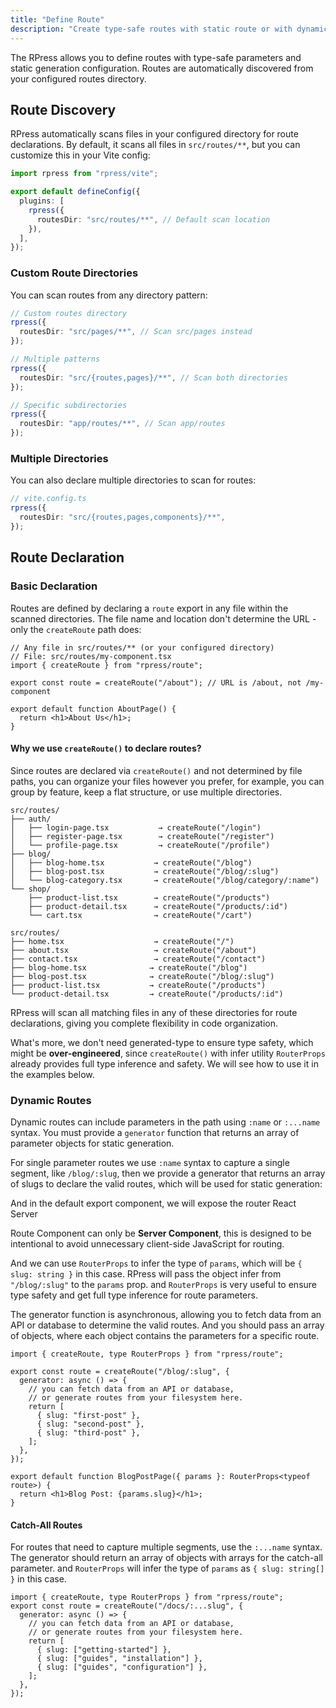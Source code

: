 ```yaml
---
title: "Define Route"
description: "Create type-safe routes with static route or with dynamic parameters."
---
```


The RPress allows you to define routes with type-safe parameters and static generation configuration. Routes are automatically discovered from your configured routes directory.

## Route Discovery

RPress automatically scans files in your configured directory for route declarations. By default, it scans all files in `src/routes/**`, but you can customize this in your Vite config:

```ts title="vite.config.ts"
import rpress from "rpress/vite";

export default defineConfig({
  plugins: [
    rpress({
      routesDir: "src/routes/**", // Default scan location
    }),
  ],
});
```

### Custom Route Directories

You can scan routes from any directory pattern:

```ts
// Custom routes directory
rpress({
  routesDir: "src/pages/**", // Scan src/pages instead
});

// Multiple patterns
rpress({
  routesDir: "src/{routes,pages}/**", // Scan both directories
});

// Specific subdirectories
rpress({
  routesDir: "app/routes/**", // Scan app/routes
});
```

### Multiple Directories

You can also declare multiple directories to scan for routes:

```ts
// vite.config.ts
rpress({
  routesDir: "src/{routes,pages,components}/**",
});
```

## Route Declaration

### Basic Declaration

Routes are defined by declaring a `route` export in any file within the scanned directories. The file name and location don't determine the URL - only the `createRoute` path does:

```tsx
// Any file in src/routes/** (or your configured directory)
// File: src/routes/my-component.tsx
import { createRoute } from "rpress/route";

export const route = createRoute("/about"); // URL is /about, not /my-component

export default function AboutPage() {
  return <h1>About Us</h1>;
}
```

#### Why we use `createRoute()` to declare routes?

Since routes are declared via `createRoute()` and not determined by file paths, you can organize your files however you prefer,
for example, you can group by feature, keep a flat structure, or use multiple directories.

```files tab="group by feature"
src/routes/
├── auth/
│   ├── login-page.tsx           → createRoute("/login")
│   ├── register-page.tsx        → createRoute("/register")
│   └── profile-page.tsx         → createRoute("/profile")
├── blog/
│   ├── blog-home.tsx           → createRoute("/blog")
│   ├── blog-post.tsx           → createRoute("/blog/:slug")
│   └── blog-category.tsx       → createRoute("/blog/category/:name")
└── shop/
    ├── product-list.tsx        → createRoute("/products")
    ├── product-detail.tsx      → createRoute("/products/:id")
    └── cart.tsx                → createRoute("/cart")
```

```files tab="group by flat structure"
src/routes/
├── home.tsx                    → createRoute("/")
├── about.tsx                   → createRoute("/about")
├── contact.tsx                 → createRoute("/contact")
├── blog-home.tsx              → createRoute("/blog")
├── blog-post.tsx              → createRoute("/blog/:slug")
├── product-list.tsx           → createRoute("/products")
└── product-detail.tsx         → createRoute("/products/:id")
```

RPress will scan all matching files in any of these directories for route declarations, giving you complete flexibility in code organization.

What's more, we don't need generated-type to ensure type safety, which might be **over-engineered**, since `createRoute()` with infer utility `RouterProps` already provides full type inference and safety. We will see how to use it in the examples below.

### Dynamic Routes

Dynamic routes can include parameters in the path using `:name` or `:...name` syntax. You must provide a `generator` function that returns an array of parameter objects for static generation.

For single parameter routes we use `:name` syntax to capture a single segment, like `/blog/:slug`,
then we provide a generator that returns an array of slugs to declare the valid routes, which will be used for static generation:

And in the default export component, we will expose the router React Server

Route Component can only be **Server Component**, this is designed to be intentional to avoid unnecessary client-side JavaScript for routing.

And we can use `RouterProps` to infer the type of `params`, which will be `{ slug: string }` in this case.
RPress will pass the object infer from `"/blog/:slug"` to the `params` prop.
and `RouterProps` is very useful to ensure type safety and get full type inference for route parameters.

The generator function is asynchronous, allowing you to fetch data from an API or database to determine the valid routes.
And you should pass an array of objects, where each object contains the parameters for a specific route.

```tsx
import { createRoute, type RouterProps } from "rpress/route";

export const route = createRoute("/blog/:slug", {
  generator: async () => {
    // you can fetch data from an API or database,
    // or generate routes from your filesystem here.
    return [
      { slug: "first-post" },
      { slug: "second-post" },
      { slug: "third-post" },
    ];
  },
});

export default function BlogPostPage({ params }: RouterProps<typeof route>) {
  return <h1>Blog Post: {params.slug}</h1>;
}
```

#### Catch-All Routes

For routes that need to capture multiple segments, use the `:...name` syntax. The generator should return an array of objects with arrays for the catch-all parameter.
and `RouterProps` will infer the type of `params` as `{ slug: string[] }` in this case.

```tsx
import { createRoute, type RouterProps } from "rpress/route";
export const route = createRoute("/docs/:...slug", {
  generator: async () => {
    // you can fetch data from an API or database,
    // or generate routes from your filesystem here.
    return [
      { slug: ["getting-started"] },
      { slug: ["guides", "installation"] },
      { slug: ["guides", "configuration"] },
    ];
  },
});
```
